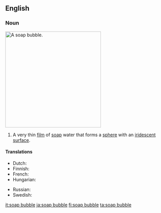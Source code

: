 ==English==
===Noun===
[[Image:Bubble brokenchopstick.jpg|300px|thumb|right|A soap bubble.]] 
{{en-noun|sg=[[soap]] [[bubble]]}}

# A very thin [[film]] of [[soap]] water that forms a [[sphere]] with an [[iridescent]] [[surface]].

====Translations====
{{trans-top|a very thin film of soap water that forms a sphere}}
* Dutch: {{t+|nl|zeepbel|c}}
* Finnish: {{t-|fi|saippuakupla}}
* French: {{t+|fr|bulle de savon}}
* Hungarian: {{t+|hu|szappanbuborék}}
{{trans-mid}}
* Russian: {{t|ru|мыльный пузырь|m|tr=mýl'nyj puzýr'|sc=Cyrl}}
* Swedish: {{t-|sv|såpbubbla|c}}
{{trans-bottom}}

[[it:soap bubble]]
[[ja:soap bubble]]
[[fi:soap bubble]]
[[ta:soap bubble]]